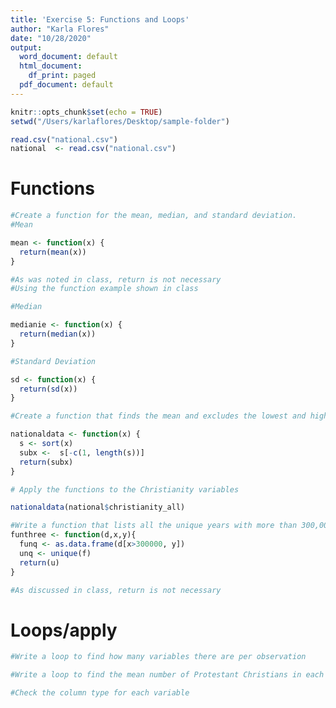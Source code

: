 ```yaml
---
title: 'Exercise 5: Functions and Loops'
author: "Karla Flores"
date: "10/28/2020"
output:
  word_document: default
  html_document:
    df_print: paged
  pdf_document: default
---
```


```r
knitr::opts_chunk$set(echo = TRUE)
setwd("/Users/karlaflores/Desktop/sample-folder")

read.csv("national.csv")
national  <- read.csv("national.csv")

```


# Functions

```r

#Create a function for the mean, median, and standard deviation.
#Mean 

mean <- function(x) {
  return(mean(x))
}

#As was noted in class, return is not necessary
#Using the function example shown in class

```


```r

#Median 

medianie <- function(x) {
  return(median(x))
}

```



```r
#Standard Deviation 

sd <- function(x) {
  return(sd(x))
}

```


```r

#Create a function that finds the mean and excludes the lowest and highest value

nationaldata <- function(x) {
  s <- sort(x)
  subx <-  s[-c(1, length(s))]
  return(subx)
}

```


```r
# Apply the functions to the Christianity variables

nationaldata(national$christianity_all)

```

```r
#Write a function that lists all the unique years with more than 300,000 Christians in total
funthree <- function(d,x,y){
  funq <- as.data.frame(d[x>300000, y]) 
  unq <- unique(f) 
  return(u) 
}

#As discussed in class, return is not necessary 


```

# Loops/apply

```r
#Write a loop to find how many variables there are per observation

```

```r

#Write a loop to find the mean number of Protestant Christians in each country (i.e., the state column). Then use an apply family function to do the same

```

```r
#Check the column type for each variable

```


